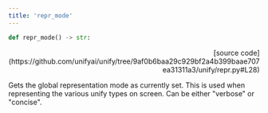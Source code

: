 ```yaml
---
title: 'repr_mode'
---
```


```python
def repr_mode() -> str:
```

<p align="right">[source code](https://github.com/unifyai/unify/tree/9af0b6baa29c929bf2a4b399baae707ea31311a3/unify/repr.py#L28)</p>

Gets the global representation mode as currently set. This is used when representing
the various unify types on screen. Can be either "verbose" or "concise".
